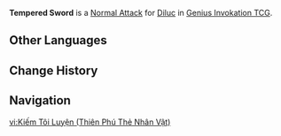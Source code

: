 {{About|the Character Card Skill for [[Genius Invokation TCG]]|the Playable Character Talent|Tempered Sword}}
{{Genius Invokation TCG Skill Infobox
|title      = Tempered Sword
|image      = Tempered Sword Character Card Skill.png
|type       = Normal Attack
|character  = Diluc
|element    = Pyro
|matching   = 1
|unaligned  = 2
|effect     = Deals 2 {{Color|Physical DMG}}.
|order      = 1
}}
'''Tempered Sword''' is a [[Character Card Normal Attack|Normal Attack]] for [[Diluc (Character Card)|Diluc]] in [[Genius Invokation TCG]].

==Other Languages==
{{Transclude|Tempered Sword|Other Languages}}

==Change History==
{{Change History|3.3}}

==Navigation==
{{Genius Invokation TCG Skill Navbox|Diluc}}

[[vi:Kiếm Tôi Luyện (Thiên Phú Thẻ Nhân Vật)]]